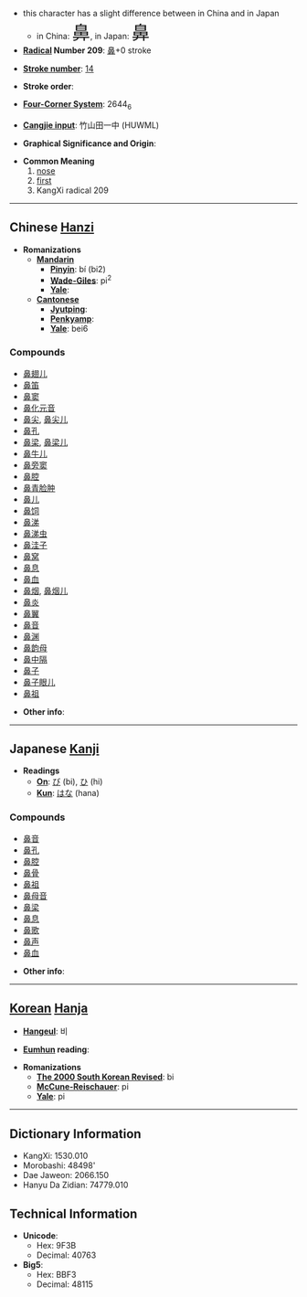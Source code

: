 *this character has a slight difference between in China and in Japan
**in China: <font size="6"><font lang="zh">鼻</font></font>, in Japan: <font size="6"><font lang="ja">鼻</font></font>
* '''[[Wiktionary:Chinese radical index| Radical]] Number 209''': [[Wiktionary:Chinese radical index 鼻|鼻]]+0 stroke

* '''[[Wiktionary:Chinese total strokes index|Stroke number]]''': [[Wiktionary:Chinese total strokes index 14|14]]

* '''Stroke order''': 

* '''[[Wiktionary:Chinese four corner index|Four-Corner System]]''': 2644<sub>6</sub>

* '''[[Wiktionary:Chinese Cangjie index|Cangjie input]]''': 竹山田一中 (HUWML)

* '''Graphical Significance and Origin''': 

* '''Common Meaning'''
*# [[nose]]
*# [[first]]
*# KangXi radical 209

----

== Chinese [[Hanzi]] ==

* '''Romanizations'''
** '''[[Mandarin]]'''
*** '''[[Pinyin]]''': bí (bi2)
*** '''[[Wade-Giles]]''': pi<sup>2</sup>
*** '''[[Yale]]''': 
** '''[[Cantonese]]'''
*** '''[[Jyutping]]''':
*** '''[[Penkyamp]]''': 
*** '''[[Yale]]''': bei6

===Compounds===
*[[鼻翅儿]]
*[[鼻笛]]
*[[鼻窦]]
*[[鼻化元音]]
*[[鼻尖]], [[鼻尖儿]]
*[[鼻孔]]
*[[鼻梁]], [[鼻梁儿]]
*[[鼻牛儿]]
*[[鼻旁窦]]
*[[鼻腔]]
*[[鼻青脸肿]]
*[[鼻儿]]
*[[鼻饲]]
*[[鼻涕]]
*[[鼻涕虫]]
*[[鼻洼子]]
*[[鼻窝]]
*[[鼻息]]
*[[鼻血]]
*[[鼻烟]], [[鼻烟儿]]
*[[鼻炎]]
*[[鼻翼]]
*[[鼻音]]
*[[鼻渊]]
*[[鼻韵母]]
*[[鼻中隔]]
*[[鼻子]]
*[[鼻子眼儿]]
*[[鼻祖]]

* '''Other info''': 

----

== Japanese [[Kanji]] ==

* '''Readings'''
** '''[[On]]''': [[び]] (bi), [[ひ]] (hi)
** '''[[Kun]]''': [[はな]] (hana)

===Compounds===
*[[鼻音]]
*[[鼻孔]]
*[[鼻腔]]
*[[鼻骨]]
*[[鼻祖]]
*[[鼻母音]]
*[[鼻梁]]
*[[鼻息]]
*[[鼻歌]]
*[[鼻声]]
*[[鼻血]]

* '''Other info''':  

----

== [[Korean]] [[Hanja]] ==

* '''[[Hangeul]]''': 비

* '''[[Eumhun]] reading''': 

* '''Romanizations'''
** '''[[The 2000 South Korean Revised Romanization|The 2000 South Korean Revised]]''': bi
** '''[[McCune-Reischauer]]''': pi
** '''[[Yale]]''': pi

----

== Dictionary Information ==

* KangXi: 1530.010
* Morobashi: 48498'
* Dae Jaweon: 2066.150
* Hanyu Da Zidian: 74779.010

== Technical Information ==

* '''Unicode''':
** Hex: 9F3B
** Decimal: 40763
* '''Big5''':
** Hex: BBF3
** Decimal: 48115